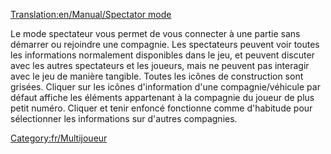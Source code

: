 [[Translation:en/Manual/Spectator mode]]


[[Category:fr/Multijoueur]]

Le mode spectateur vous permet de vous connecter à une partie sans démarrer ou rejoindre une compagnie. Les spectateurs peuvent voir toutes les informations normalement disponibles dans le jeu, et peuvent discuter avec les autres spectateurs et les joueurs, mais ne peuvent pas interagir avec le jeu de manière tangible. Toutes les icônes de construction sont grisées. Cliquer sur les icônes d'information d'une compagnie/véhicule par défaut affiche les éléments appartenant à la compagnie du joueur de plus petit numéro. Cliquer et tenir enfoncé fonctionne comme d'habitude pour sélectionner les informations sur d'autres compagnies.